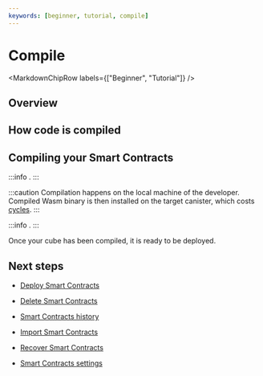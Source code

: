 ```yaml
---
keywords: [beginner, tutorial, compile]
---
```



# Compile

<MarkdownChipRow labels={["Beginner", "Tutorial"]} />

## Overview


## How code is compiled


## Compiling your Smart Contracts


:::info
. 
:::

:::caution
Compilation happens on the local machine of the developer.
Compiled Wasm binary is then installed on the target canister, which costs [cycles](/docs/current/developer-docs/getting-started/cycles/cycles-faucet).
:::

:::info
.
:::

Once your cube has been compiled, it is ready to be deployed.

## Next steps

- [Deploy Smart Contracts](/docs/current/developer-docs/smart-contracts/deploy/overview)

- [Delete Smart Contracts](/docs/current/developer-docs/smart-contracts/maintain/delete)

- [Smart Contracts history](/docs/current/developer-docs/smart-contracts/maintain/history)

- [Import Smart Contracts](/docs/current/developer-docs/smart-contracts/maintain/import)

- [Recover Smart Contracts](/docs/current/developer-docs/smart-contracts/maintain/recovery)

- [Smart Contracts settings](/docs/current/developer-docs/smart-contracts/maintain/settings)
